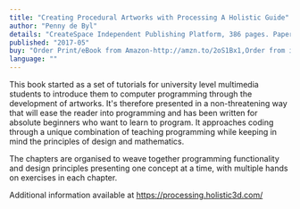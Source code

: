```yaml
---
title: "Creating Procedural Artworks with Processing A Holistic Guide"
author: "Penny de Byl"
details: "CreateSpace Independent Publishing Platform, 386 pages. Paperback."
published: "2017-05"
buy: "Order Print/eBook from Amazon-http://amzn.to/2oS1Bx1,Order from iBooks-https://geo.itunes.apple.com/us/book/creating-procedural-artworks-with-processing/id1247713287?mt=11"
language: ""
---
```


This book started as a set of tutorials for university level multimedia students to introduce them to computer programming through the development of artworks. It's therefore presented in a non-threatening way that will ease the reader into programming and has been written for absolute beginners who want to learn to program. It approaches coding through a unique combination of teaching programming while keeping in mind the principles of design and mathematics.

The chapters are organised to weave together programming functionality and design principles presenting one concept at a time, with multiple hands on exercises in each chapter.

Additional information available at https://processing.holistic3d.com/
